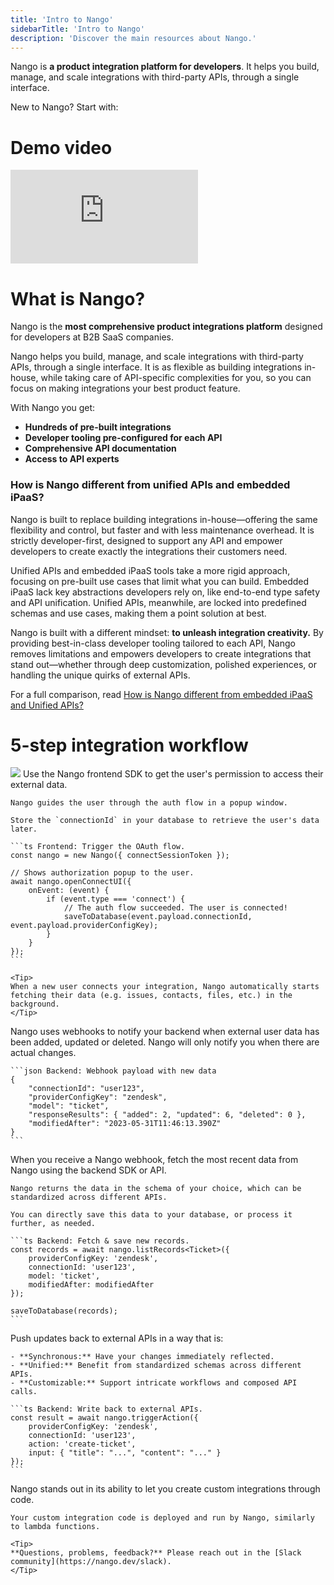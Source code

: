 ```yaml
---
title: 'Intro to Nango'
sidebarTitle: 'Intro to Nango'
description: 'Discover the main resources about Nango.'
---
```


Nango is **a product integration platform for developers**. It helps you build, manage, and scale integrations with third-party APIs, through a single interface.

New to Nango? Start with:
<CardGroup cols={3}>
    <Card title="Demo video" icon="tv" href="#demo-video"></Card>
    <Card title="What is Nango?" icon="info" href="#what-is-nango"></Card>
    <Card title="Quickstart" icon="play" href="/getting-started/quickstart"></Card>
    <Card title="All Integrations" icon="list" href="/integrations"></Card>
    <Card title="Join our Slack" icon="slack" href="https://nango.dev/slack"></Card>
    <Card title="Talk to an expert" icon="comment-dots" href="https://nango.dev/demo"></Card>
</CardGroup>

# Demo video

<div style={{ position: 'relative', overflow: 'hidden', paddingTop: '56.25%' }}>
    <iframe
        style={{ position: 'absolute', top: 0, left: 0, width: '100%', height: '100%' }}
        src="https://www.youtube.com/embed/oTpWlmnv7dM?modestbranding=1&rel=0&autohide=1"
        title="YouTube video player"
        frameBorder="0"
        allow="accelerometer; autoplay; clipboard-write; encrypted-media; gyroscope; picture-in-picture"
        allowFullScreen
    ></iframe>
</div>

# What is Nango?

Nango is the **most comprehensive product integrations platform** designed for developers at B2B SaaS companies. 

Nango helps you build, manage, and scale integrations with third-party APIs, through a single interface. It is as flexible as building integrations in-house, while taking care of API-specific complexities for you, so you can focus on making integrations your best product feature.

With Nango you get:

- **Hundreds of pre-built integrations**
- **Developer tooling pre-configured for each API**
- **Comprehensive API documentation**
- **Access to API experts**

### How is Nango different from unified APIs and embedded iPaaS? 

Nango is built to replace building integrations in-house—offering the same flexibility and control, but faster and with less maintenance overhead. It is strictly developer-first, designed to support any API and empower developers to create exactly the integrations their customers need.

Unified APIs and embedded iPaaS tools take a more rigid approach, focusing on pre-built use cases that limit what you can build. Embedded iPaaS lack key abstractions developers rely on, like end-to-end type safety and API unification. Unified APIs, meanwhile, are locked into predefined schemas and use cases, making them a point solution at best.

Nango is built with a different mindset: **to unleash integration creativity.** By providing best-in-class developer tooling tailored to each API, Nango removes limitations and empowers developers to create integrations that stand out—whether through deep customization, polished experiences, or handling the unique quirks of external APIs.

For a full comparison, read [How is Nango different from embedded iPaaS and Unified APIs?](https://www.nango.dev/blog/how-is-nango-different-from-embedded-ipaas-or-unified-api)

# 5-step integration workflow

<Frame caption="The steps to integrate Nango.">
  <img src="/images/integrate-nango.png" />
</Frame>

<Steps>
  <Step title="Get user permission in your app">
    Use the Nango frontend SDK to get the user's permission to access their external data.

    Nango guides the user through the auth flow in a popup window.

    Store the `connectionId` in your database to retrieve the user's data later.

    ```ts Frontend: Trigger the OAuth flow.
    const nango = new Nango({ connectSessionToken });

    // Shows authorization popup to the user.
    await nango.openConnectUI({
        onEvent: (event) {
            if (event.type === 'connect') {
                // The auth flow succeeded. The user is connected!
                saveToDatabase(event.payload.connectionId, event.payload.providerConfigKey);
            }
        }
    });
    ```

    <Tip>
    When a new user connects your integration, Nango automatically starts fetching their data (e.g. issues, contacts, files, etc.) in the background.
    </Tip>
  </Step>
  <Step title="Receive data update notifications">
    Nango uses webhooks to notify your backend when external user data has been added, updated or deleted. Nango will only notify you when there are actual changes.

    ```json Backend: Webhook payload with new data
    {
        "connectionId": "user123",
        "providerConfigKey": "zendesk",
        "model": "ticket",
        "responseResults": { "added": 2, "updated": 6, "deleted": 0 },
        "modifiedAfter": "2023-05-31T11:46:13.390Z"
    }
    ```
  </Step>
  <Step title="Collect and save the new data">
    When you receive a Nango webhook, fetch the most recent data from Nango using the backend SDK or API.

    Nango returns the data in the schema of your choice, which can be standardized across different APIs.

    You can directly save this data to your database, or process it further, as needed.

    ```ts Backend: Fetch & save new records.
    const records = await nango.listRecords<Ticket>({
        providerConfigKey: 'zendesk',
        connectionId: 'user123',
        model: 'ticket',
        modifiedAfter: modifiedAfter
    });

    saveToDatabase(records);
    ```
  </Step>
  <Step title="Write back to external APIs">
    Push updates back to external APIs in a way that is:

    - **Synchronous:** Have your changes immediately reflected.
    - **Unified:** Benefit from standardized schemas across different APIs.
    - **Customizable:** Support intricate workflows and composed API calls.

    ```ts Backend: Write back to external APIs.
    const result = await nango.triggerAction({
        providerConfigKey: 'zendesk',
        connectionId: 'user123',
        action: 'create-ticket',
        input: { "title": "...", "content": "..." }
    });
    ```
  </Step>
  <Step title="Customize integrations">
    Nango stands out in its ability to let you create custom integrations through code. 
    
    Your custom integration code is deployed and run by Nango, similarly to lambda functions.

    <Tip>
    **Questions, problems, feedback?** Please reach out in the [Slack community](https://nango.dev/slack).
    </Tip>
  </Step>
</Steps>